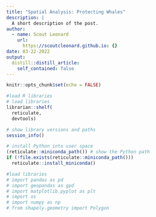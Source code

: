 ```yaml
---
title: "Spatial Analysis: Protecting Whales"
description: |
  A short description of the post.
author:
  - name: Scout Leonard
    url:
      https://scoutcleonard.github.io: {}
date: 03-22-2022
output:
  distill::distill_article:
    self_contained: false
---
```


```r
knitr::opts_chunk$set(echo = FALSE)
```

```r
#load R libraries
# load libraries
librarian::shelf(
  reticulate,
  devtools)

# show library versions and paths
session_info() 

# install Python into user space
(reticulate::miniconda_path()) # show the Python path
if (!file.exists(reticulate::miniconda_path()))
  reticulate::install_miniconda()
```


```python
#load libraries 
# import pandas as pd
# import geopandas as gpd
# import matplotlib.pyplot as plt
# import os
# import numpy as np
# from shapely.geometry import Polygon
```

